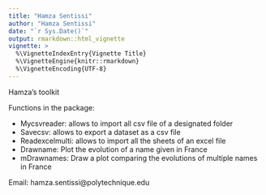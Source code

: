 ```yaml
---
title: "Hamza Sentissi"
author: "Hamza Sentissi"
date: "`r Sys.Date()`"
output: rmarkdown::html_vignette
vignette: >
  %\VignetteIndexEntry{Vignette Title}
  %\VignetteEngine{knitr::rmarkdown}
  %\VignetteEncoding{UTF-8}
---
```


Hamza's toolkit

Functions in the package:

- Mycsvreader: allows to import all csv file of a designated folder
- Savecsv: allows to export a dataset as a csv file
- Readexcelmulti: allows to import all the sheets of an excel file
- Drawname: Plot the evolution of a name given in France
- mDrawnames: Draw a plot comparing the evolutions of multiple names in France

Email: hamza.sentissi@polytechnique.edu

